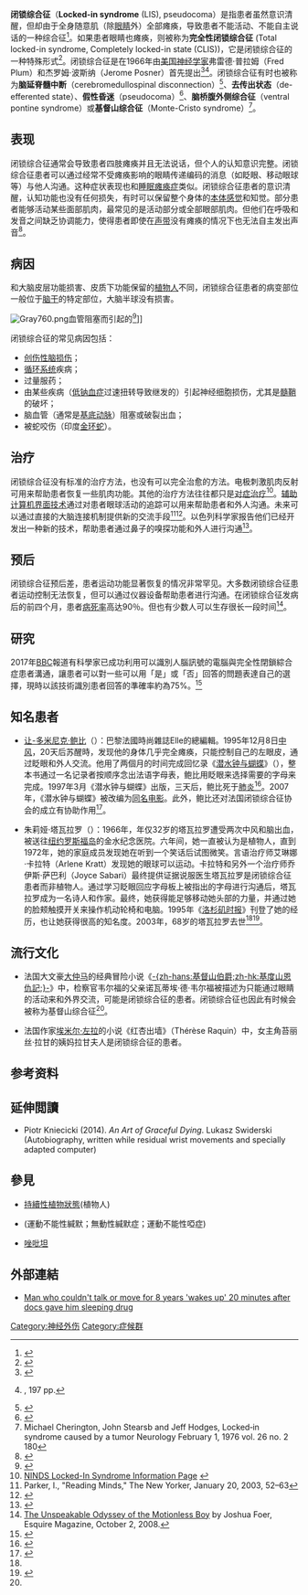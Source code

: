 {{medical}}
{{noteTA
|T=zh-hans:闭锁综合症;zh-hk:閉鎖綜合症;zh-tw:閉鎖症候群; 
|1=zh-hans:综合征;zh-hk:綜合症;zh-tw:症候群; 
|2=zh-hans:基督山综合征;zh-hk:基度山綜合症;zh-tw:基度山症候群; 
}}
{{Infobox disease 
 | Name            = 闭锁综合征<br>Locked-in syndrome 
 | Image           = CerebellumArteries.jpg  
 | Caption         = 闭锁综合征可以由于[[基底动脉|基底动脉]]血管闭塞导致血液无法进入[[脑桥|脑桥]]而发生
 | DiseasesDB      = 
 | ICD10           = {{ICD10|G|46|3|g|40}} 
 | ICD9            = {{ICD9|344.81}} 
 | ICDO            = 
 | OMIM            = 
 | MedlinePlus     = 
 | eMedicineSubj   = 
 | eMedicineTopic  = 
 | MeshID          = D011782 
}}

'''闭锁综合征'''（'''Locked-in syndrome''' (LIS), pseudocoma）是指患者虽然意识清醒，但却由于全身随意肌（除[[眼睛|眼睛]]外）全部瘫痪，导致患者不能活动、不能自主说话的一种综合征<ref>{{cite web |url=http://medicalopedia.org/2302/life-in-death-locked-in-syndrome/ |script-title=en:Life in Death: “Locked-in Syndrome” |accessdate=29 November 2011 |archive-date=2021-02-26 |archive-url=https://web.archive.org/web/20210226152323/https://www.medicalopedia.org/2302/life-in-death-locked-in-syndrome/ |dead-url=no }}</ref>。如果患者眼睛也瘫痪，则被称为'''完全性闭锁综合征''' (Total locked-in syndrome, Completely locked-in state (CLIS))，它是闭锁综合征的一种特殊形式<ref name= "bauer1979varieties">{{cite journal | doi = 10.1007/BF00313105 | author =Bauer, G. and Gerstenbrand, F. and Rumpl, E. | title= Varieties of the locked-in syndrome | url = https://archive.org/details/sim_journal-of-neurology_1979_221_2/page/77 | journal= Journal of Neurology | volume =221 |issue=2 |pages=77–91 |year=1979 |pmid=92545}}</ref>。闭锁综合征是在1966年由[[美国|美国]][[神经学|神经学家]]弗雷德·普拉姆（Fred Plum）和杰罗姆·波斯纳（Jerome Posner）首先提出<ref name="titleeMedicine - Stroke Motor Impairment : Article by Adam B Agranoff, MD">{{cite web | url = http://www.emedicine.com/pmr/topic189.htm | title = Stroke Motor Impairment | first = Adam B | last = Agranoff | accessdate = 2007-11-29 | work = eMedicine | archive-date = 2008-12-07 | archive-url = https://web.archive.org/web/20081207024545/http://www.emedicine.com/pmr/topic189.htm | dead-url = no }}</ref><ref>{{Citation | last1 = Plum | first1 = F | last2 = Posner | first2 = JB | year = 1966 | title = The diagnosis of stupor and coma | publisher = FA Davis | place = Philadelphia, PA, USA}}, 197 pp.</ref>。闭锁综合征有时也被称为'''脑延脊髓中断'''（cerebromedullospinal disconnection）<ref name="pmid5166219">{{cite journal | author =Nordgren RE, Markesbery WR, Fukuda K, Reeves AG | title= Seven cases of cerebromedullospinal disconnection: the "locked-in" syndrome | url =https://archive.org/details/sim_neurology_1971-11_21_11/page/1140 |journal=Neurology |volume=21 |issue=11 |pages=1140–8 |year=1971 |pmid=5166219 |doi=}}</ref>、'''去传出状态'''（de-efferented state）、'''假性昏迷'''（pseudocoma）<ref name="pmid844425">{{cite journal |author=Flügel KA, Fuchs HH, Druschky KF |title=The "locked-in" syndrome: pseudocoma in thrombosis of the basilar artery (author's trans.) |language=de |journal=Dtsch. Med. Wochenschr. |volume=102 |issue=13 |pages=465–70 |year=1977 |pmid=844425 |doi=10.1055/s-0028-1104912}}</ref>、'''脑桥腹外侧综合征'''（ventral pontine syndrome）或'''基督山综合征'''（Monte-Cristo syndrome）<ref name=MonteCristo>Michael Cherington, John Stearsb and Jeff Hodges, Locked‐in syndrome caused by a tumor Neurology February 1, 1976 vol. 26 no. 2 180</ref>。

== 表现 ==
闭锁综合征通常会导致患者四肢瘫痪并且无法说话，但个人的认知意识完整。闭锁综合征患者可以通过经常不受瘫痪影响的眼睛传递编码的消息（如眨眼、移动眼球等）与他人沟通。这种症状表现也和[[睡眠瘫痪症|睡眠瘫痪症]]类似。闭锁综合征患者的意识清醒，认知功能也没有任何损失，有时可以保留整个身体的[[本体感觉|本体感觉]]和知觉。部分患者能够活动某些面部肌肉，最常见的是活动部分或全部眼部肌肉。但他们在呼吸和发音之间缺乏协调能力，使得患者即使在[[声带|声带]]没有瘫痪的情况下也无法自主发出声音<ref name =fager>{{cite journal|doi=10.1080/07434610600650318|last=Fager|first=Susan|coauthors=Beukelman, Karantounis, Jakobs| year= 2006| title = Use of safe-laser access technology to increase head movements in persons with severe motor impairments: a series of case reports| journal= Augmentative and Alternative Communication|volume= 22| issue= 3| pages= 222–29 | pmid= 17114165}}</ref>。

== 病因 ==
和大脑皮层功能损害、皮质下功能保留的[[植物人|植物人]]不同，闭锁综合征患者的病变部位一般位于[[脑干|脑干]]的特定部位，大脑半球没有损害。

[[Image:Gray760.png|thumb]]血管阻塞而引起的<ref name="pmid19748042">{{cite journal |author=Bruno MA, Schnakers C, Damas F, ''et al.'' |title=Locked-in syndrome in children: report of five cases and review of the literature |journal=Pediatr. Neurol. |volume=41 |issue=4 |pages=237–46 |pmid=19748042 |doi=10.1016/j.pediatrneurol.2009.05.001 |url=http://linkinghub.elsevier.com/retrieve/pii/S0887-8994(09)00266-5 |date=October 2009 |access-date=2011-11-29 |archive-date=2017-09-07 |archive-url=https://web.archive.org/web/20170907194630/http://linkinghub.elsevier.com/retrieve/pii/S0887-8994(09)00266-5 |dead-url=no }}</ref>]]

闭锁综合征的常见病因包括：
* [[创伤性脑损伤|创伤性脑损伤]]；
* [[循环系统|循环系统]]疾病；
* 过量服药；
* 由某些疾病（[[低钠血症|低钠血症]]过速扭转导致继发的{{Le|脑桥中央髓鞘溶解症|Central pontine myelinolysis}}）引起神经细胞损伤，尤其是[[髓鞘|髓鞘]]的破坏；
* 脑血管（通常是[[基底动脉|基底动脉]]）阻塞或破裂出血；
* 被蛇咬伤（印度[[金环蛇|金环蛇]]）。

== 治疗 ==
闭锁综合征没有标准的治疗方法，也没有可以完全治愈的方法。电极刺激肌肉反射可用来帮助患者恢复一些肌肉功能。其他的治疗方法往往都只是[[对症治疗|对症治疗]]<ref>[http://www.ninds.nih.gov/disorders/lockedinsyndrome/lockedinsyndrome.htm NINDS Locked-In Syndrome Information Page] {{Wayback|url=http://www.ninds.nih.gov/disorders/lockedinsyndrome/lockedinsyndrome.htm |date=20111208223058 }}</ref>。[[計算機輔助功能|辅助计算机界面技术]]通过对患者眼球活动的追踪可以用来帮助患者和外人沟通。未来可以通过直接的大脑连接机制提供新的交流手段<ref>Parker, I., "Reading Minds," The New Yorker, January 20, 2003, 52–63</ref><ref>{{Citation | url = http://www.bu.edu/today/2008/10/14/turning-thoughts-words | contribution = Turning Thoughts into Words | first = Chris | last = Berdik | type = Research | publisher = Boston University | title = BU Today | date = October 15, 2008 | deadurl = yes | archiveurl = https://web.archive.org/web/20091020025822/http://www.bu.edu/today/2008/10/14/turning-thoughts-words | archivedate = 2009年10月20日 }}</ref>。以色列科学家报告他们已经开发出一种新的技术，帮助患者通过鼻子的嗅探功能和外人进行沟通<ref>{{cite web | title='Locked-In' Patients Can Follow Their Noses | url=http://news.sciencemag.org/sciencenow/2010/07/locked-in-patients-can-follow-th.html | publisher=Science Mag | date=26 Jul 2010 | accessdate=27 Jul 2010 | deadurl=yes | archiveurl=https://web.archive.org/web/20100729053535/http://news.sciencemag.org/sciencenow/2010/07/locked-in-patients-can-follow-th.html | archivedate=2010-07-29 }}</ref>。

== 预后 ==
闭锁综合征预后差，患者运动功能显著恢复的情况非常罕见。大多数闭锁综合征患者运动控制无法恢复，但可以通过仪器设备帮助患者进行沟通。在闭锁综合征发病后的前四个月，患者[[病死率|病死率]]高达90％。但也有少数人可以生存很长一段时间<ref name=esquire1>[http://www.esquire.com/features/unspeakable-odyssey-motionless-boy-1008 The Unspeakable Odyssey of the Motionless Boy] {{Wayback|url=http://www.esquire.com/features/unspeakable-odyssey-motionless-boy-1008 |date=20150206112416 }} by Joshua Foer, Esquire Magazine, October 2, 2008.</ref>。

== 研究 ==
2017年[[BBC|BBC]]報道有科學家已成功利用可以識別人腦訊號的電腦與完全性閉鎖綜合症患者溝通，讓患者可以對一些可以用「是」或「否」回答的問題表達自己的選擇，現時以該技術識別患者回答的準確率約為75%。<ref name=bbc20170201>{{Cite news |url=http://www.bbc.com/zhongwen/simp/science-38828641 |title=奇迹！电脑连接大脑“植物人”开口说话 |work=BBC中文網 |date=2017-02-01 |accessdate=2017-02-01 |archive-date=2019-05-03 |archive-url=https://web.archive.org/web/20190503012632/https://www.bbc.com/zhongwen/simp/science-38828641 |dead-url=no }}</ref>

== 知名患者 ==
* [[让-多米尼克·鲍比|让-多米尼克·鲍比]]（{{lang|fr|Jean-Dominique Bauby}}）：巴黎法國時尚雜誌Elle的總編輯。1995年12月8日[[中风|中风]]，20天后苏醒時，发现他的身体几乎完全瘫痪，只能控制自己的左眼皮，通过眨眼和外人交流。他用了两個月的时间完成回忆录《[[潜水钟与蝴蝶|潜水钟与蝴蝶]]》（{{lang|fr|''Le Scaphandre et le papillon''}}），整本书通过一名记录者按顺序念出法语字母表，鲍比用眨眼来选择需要的字母来完成。1997年3月《潜水钟与蝴蝶》出版，三天后，鲍比死于[[肺炎|肺炎]]<ref name="titleThe Diving Bell And The Butterfly | The A.V. Club">{{cite web |url= http://www.avclub.com/content/cinema/the_diving_bell_and_the |title= The Diving Bell And The Butterfly |work= The A.V. Club |accessdate= 2007-11-29 |deadurl= yes |archiveurl= https://web.archive.org/web/20071201153047/http://www.avclub.com/content/cinema/the_diving_bell_and_the |archivedate= 2007-12-01 }}</ref>。2007年，《潜水钟与蝴蝶》被改编为[[潜水钟与蝴蝶_(电影)|同名电影]]。此外，鲍比还对法国闭锁综合征协会的成立有协助作用<ref>{{cite web | url = http://www.alis-asso.fr/ | title = Association du Locked In Syndrome | language = fr | location = FR | access-date = 2011-11-29 | archive-date = 2020-11-15 | archive-url = https://web.archive.org/web/20201115082329/https://alis-asso.fr/ | dead-url = no }}</ref>。

* 朱莉娅·塔瓦拉罗（{{tsl|de|Julia Tavalaro|Julia Tavalaro}}）：1966年，年仅32岁的塔瓦拉罗遭受两次中风和脑出血，被送往[[纽约|纽约]][[罗斯福岛|罗斯福岛]]的金水纪念医院。六年间，她一直被认为是植物人，直到1972年，她的家庭成员发现她在听到一个笑话后试图微笑。言语治疗师艾琳娜·卡拉特（Arlene Kratt）发现她的眼球可以运动。卡拉特和另外一个治疗师乔伊斯·萨巴利（Joyce Sabari）最终提供证据说服医生塔瓦拉罗是闭锁综合征患者而非植物人。通过学习眨眼回应字母板上被指出的字母进行沟通后，塔瓦拉罗成为一名诗人和作家。最终，她获得能足够移动她头部的力量，并通过她的脸颊触摸开关来操作机动轮椅和电脑。1995年《[[洛杉矶时报|洛杉矶时报]]》刊登了她的经历，也让她获得很高的知名度。2003年，68岁的塔瓦拉罗去世<ref name=esquire1/><ref>{{cite news|url=http://articles.latimes.com/2003/dec/21/local/me-tavalaro21|title=Julia Tavalaro, 68; Poet and Author Noted for Defying Severe Paralysis|work=Los Angeles Times|page=B16|date=December 21, 2003|accessdate=2011-11-29|archive-date=2012-09-28|archive-url=https://web.archive.org/web/20120928221338/http://articles.latimes.com/2003/dec/21/local/me-tavalaro21|dead-url=no}}</ref>。

== 流行文化 ==
* 法国大文豪[[大仲马|大仲马]]的经典冒险小说《[[基度山恩仇記|-{zh-hans:基督山伯爵;zh-hk:基度山恩仇記;}-]]》中，检察官韦尔福的父亲诺瓦蒂埃·德·韦尔福被描述为只能通过眼睛的活动来和外界交流，可能是闭锁综合征的患者。闭锁综合征也因此有时候会被称为基督山综合征<ref name=MonteCristo/>。
 
* 法国作家[[埃米尔·左拉|埃米尔·左拉]]的小说《红杏出墙》（Thérèse Raquin）中，女主角苔丽丝·拉甘的姨妈拉甘夫人是闭锁综合征的患者。

== 参考资料 ==
{{Reflist|2}}

==延伸閲讀==
{{refbegin}}
* Piotr Kniecicki (2014). ''An Art of Graceful Dying''. Lukasz Swiderski {{ISBN|978-0-9928486-0-6}} (Autobiography, written while residual wrist movements and specially adapted computer)
{{refend}}

==參見==
*[[持續性植物狀態|持續性植物狀態]](植物人)
*{{le|運動不能性緘默症|Akinetic mutism}}(運動不能性緘默；無動性緘默症；運動不能性啞症)
*[[唑吡坦|唑吡坦]]

==外部連結==
{{Portal|醫學}}
{{Medical resources|  DiseasesDB      =  |  ICD10           = {{ICD10|G|93|8|g|40}}  |  ICD9            = {{ICD9|344.81}}  |  ICDO            =  |  OMIM            =  |  MedlinePlus     =  |  eMedicineSubj   =  |  eMedicineTopic  =  |  MeshID          = D011782 }}
*[https://www.thesun.co.uk/news/12964395/man-couldnt-move-8-years-wakes-docs-sleeping-drug/ Man who couldn't talk or move for 8 years 'wakes up' 20 minutes after docs gave him sleeping drug] {{Wayback|url=https://www.thesun.co.uk/news/12964395/man-couldnt-move-8-years-wakes-docs-sleeping-drug/ |date=20201124174627 }}

{{Disorders of consciousness|state=collapsed}}
{{tsl|en|template:Cerebral palsy and other paralytic syndromes}}
{{tsl|en|template:Lesions of spinal cord and brainstem}}

[[Category:神经外伤|Category:神经外伤]]
[[Category:症候群|Category:症候群]]